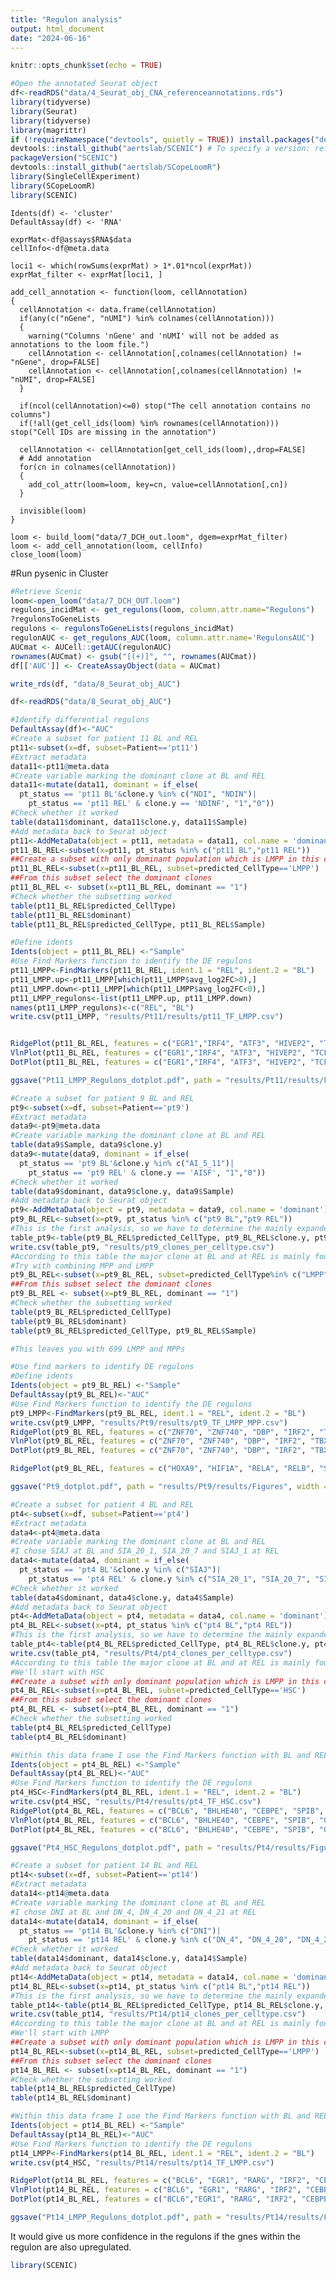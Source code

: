 ```yaml
---
title: "Regulon analysis"
output: html_document
date: "2024-06-16"
---
```


```r
knitr::opts_chunk$set(echo = TRUE)
```

```r
#Open the annotated Seurat object
df<-readRDS("data/4_Seurat_obj_CNA_referenceannotations.rds")
library(tidyverse)
library(Seurat)
library(tidyverse)
library(magrittr)
if (!requireNamespace("devtools", quietly = TRUE)) install.packages("devtools")
devtools::install_github("aertslab/SCENIC") # To specify a version: ref="v1.1.0"
packageVersion("SCENIC")
devtools::install_github("aertslab/SCopeLoomR")
library(SingleCellExperiment)
library(SCopeLoomR)
library(SCENIC)
```

```{}
Idents(df) <- 'cluster'
DefaultAssay(df) <- 'RNA'

exprMat<-df@assays$RNA$data     
cellInfo<-df@meta.data

loci1 <- which(rowSums(exprMat) > 1*.01*ncol(exprMat))
exprMat_filter <- exprMat[loci1, ]

add_cell_annotation <- function(loom, cellAnnotation)
{
  cellAnnotation <- data.frame(cellAnnotation)
  if(any(c("nGene", "nUMI") %in% colnames(cellAnnotation)))
  {
    warning("Columns 'nGene' and 'nUMI' will not be added as annotations to the loom file.")
    cellAnnotation <- cellAnnotation[,colnames(cellAnnotation) != "nGene", drop=FALSE]
    cellAnnotation <- cellAnnotation[,colnames(cellAnnotation) != "nUMI", drop=FALSE]
  }
  
  if(ncol(cellAnnotation)<=0) stop("The cell annotation contains no columns")
  if(!all(get_cell_ids(loom) %in% rownames(cellAnnotation))) stop("Cell IDs are missing in the annotation")
  
  cellAnnotation <- cellAnnotation[get_cell_ids(loom),,drop=FALSE]
  # Add annotation
  for(cn in colnames(cellAnnotation))
  {
    add_col_attr(loom=loom, key=cn, value=cellAnnotation[,cn])
  }
  
  invisible(loom)
}

loom <- build_loom("data/7_DCH_out.loom", dgem=exprMat_filter)
loom <- add_cell_annotation(loom, cellInfo)
close_loom(loom)
```

#Run pysenic in Cluster

```r
#Retrieve Scenic
loom<-open_loom("data/7_DCH_OUT.loom")
regulons_incidMat <- get_regulons(loom, column.attr.name="Regulons")
?regulonsToGeneLists
regulons <- regulonsToGeneLists(regulons_incidMat)
regulonAUC <- get_regulons_AUC(loom, column.attr.name='RegulonsAUC')
AUCmat <- AUCell::getAUC(regulonAUC)
rownames(AUCmat) <- gsub("[(+)]", "", rownames(AUCmat))
df[['AUC']] <- CreateAssayObject(data = AUCmat)

write_rds(df, "data/8_Seurat_obj_AUC")
```

```r
df<-readRDS("data/8_Seurat_obj_AUC")
```

```r
#Identify differential regulons 
DefaultAssay(df)<-"AUC"
#Create a subset for patient 11 BL and REL
pt11<-subset(x=df, subset=Patient=='pt11')
#Extract metadata
data11<-pt11@meta.data
#Create variable marking the dominant clone at BL and REL
data11<-mutate(data11, dominant = if_else(
  pt_status == 'pt11 BL'&clone.y %in% c("NDI", "NDIN")|
    pt_status == 'pt11 REL' & clone.y == 'NDINF', "1","0"))
#Check whether it worked
table(data11$dominant, data11$clone.y, data11$Sample)
#Add metadata back to Seurat object
pt11<-AddMetaData(object = pt11, metadata = data11, col.name = 'dominant')
pt11_BL_REL<-subset(x=pt11, pt_status %in% c("pt11 BL","pt11 REL"))
##Create a subset with only dominant population which is LMPP in this case
pt11_BL_REL<-subset(x=pt11_BL_REL, subset=predicted_CellType=='LMPP')
##From this subset select the dominant clones
pt11_BL_REL <- subset(x=pt11_BL_REL, dominant == "1")
#Check whether the subsetting worked
table(pt11_BL_REL$predicted_CellType)
table(pt11_BL_REL$dominant)
table(pt11_BL_REL$predicted_CellType, pt11_BL_REL$Sample)

#Define idents
Idents(object = pt11_BL_REL) <-"Sample"
#Use Find Markers function to identify the DE regulons
pt11_LMPP<-FindMarkers(pt11_BL_REL, ident.1 = "REL", ident.2 = "BL")
pt11_LMPP.up<-pt11_LMPP[which(pt11_LMPP$avg_log2FC>0),]
pt11_LMPP.down<-pt11_LMPP[which(pt11_LMPP$avg_log2FC<0),]
pt11_LMPP_regulons<-list(pt11_LMPP.up, pt11_LMPP.down)
names(pt11_LMPP_regulons)<-c("REL", "BL")
write.csv(pt11_LMPP, "results/Pt11/results/pt11_TF_LMPP.csv")


RidgePlot(pt11_BL_REL, features = c("EGR1","IRF4", "ATF3", "HIVEP2", "TCF4", "POU4F1", "TFAP4", "STAT6"), ncol = 2, assay = "AUC")
VlnPlot(pt11_BL_REL, features = c("EGR1","IRF4", "ATF3", "HIVEP2", "TCF4", "POU4F1", "TFAP4", "STAT6"), assay = "AUC", ncol = 3)
DotPlot(pt11_BL_REL, features = c("EGR1","IRF4", "ATF3", "HIVEP2", "TCF4", "POU4F1", "TFAP4", "STAT6"), assay = "AUC") + RotatedAxis()

ggsave("Pt11_LMPP_Regulons_dotplot.pdf", path = "results/Pt11/results/Figures", width =20, height = 35, unit = "cm")

```

```r
#Create a subset for patient 9 BL and REL
pt9<-subset(x=df, subset=Patient=='pt9')
#Extract metadata
data9<-pt9@meta.data
#Create variable marking the dominant clone at BL and REL
table(data9$Sample, data9$clone.y)
data9<-mutate(data9, dominant = if_else(
  pt_status == 'pt9 BL'&clone.y %in% c("AI_5_11")|
    pt_status == 'pt9 REL' & clone.y == 'AISF', "1","0"))
#Check whether it worked
table(data9$dominant, data9$clone.y, data9$Sample)
#Add metadata back to Seurat object
pt9<-AddMetaData(object = pt9, metadata = data9, col.name = 'dominant')
pt9_BL_REL<-subset(x=pt9, pt_status %in% c("pt9 BL","pt9 REL"))
#This is the first analysis, so we have to determine the mainly expanded populations first
table_pt9<-table(pt9_BL_REL$predicted_CellType, pt9_BL_REL$clone.y, pt9_BL_REL$pt_status)
write.csv(table_pt9, "results/pt9_clones_per_celltype.csv")
#According to this table the major clone at BL and at REL is mainly found in LMPP and MPP, as well as a bit in HSC
#Try with combining MPP and LMPP
pt9_BL_REL<-subset(x=pt9_BL_REL, subset=predicted_CellType%in% c("LMPP", "MPP-MkEry", "MPP-MyLy"))
##From this subset select the dominant clones
pt9_BL_REL <- subset(x=pt9_BL_REL, dominant == "1")
#Check whether the subsetting worked
table(pt9_BL_REL$predicted_CellType)
table(pt9_BL_REL$dominant)
table(pt9_BL_REL$predicted_CellType, pt9_BL_REL$Sample)

#This leaves you with 699 LMPP and MPPs 

#Use find markers to identify DE regulons
#Define idents
Idents(object = pt9_BL_REL) <-"Sample"
DefaultAssay(pt9_BL_REL)<-"AUC"
#Use Find Markers function to identify the DE regulons
pt9_LMPP<-FindMarkers(pt9_BL_REL, ident.1 = "REL", ident.2 = "BL")
write.csv(pt9_LMPP, "results/Pt9/results/pt9_TF_LMPP_MPP.csv")
RidgePlot(pt9_BL_REL, features = c("ZNF70", "ZNF740", "DBP", "IRF2", "TBX5", "DLX2", "SALL4", "ATF3"), ncol = 2, assay = "AUC")
VlnPlot(pt9_BL_REL, features = c("ZNF70", "ZNF740", "DBP", "IRF2", "TBX5", "DLX2", "SALL4", "ATF3"), assay = "AUC", ncol = 3)
DotPlot(pt9_BL_REL, features = c("ZNF70", "ZNF740", "DBP", "IRF2", "TBX5", "DLX2", "SALL4", "ATF3"), assay = "AUC") + RotatedAxis()

RidgePlot(pt9_BL_REL, features = c("HOXA9", "HIF1A", "RELA", "RELB", "STAT3", "STAT1", "SP1", "CEBPA"), ncol = 3, assay = "AUC")

ggsave("Pt9_dotplot.pdf", path = "results/Pt9/results/Figures", width =20, height = 35, unit = "cm")
```

```r
#Create a subset for patient 4 BL and REL
pt4<-subset(x=df, subset=Patient=='pt4')
#Extract metadata
data4<-pt4@meta.data
#Create variable marking the dominant clone at BL and REL
#I chose SIAJ at BL and SIA_20_1, SIA_20_7 and SIAJ_1 at REL
data4<-mutate(data4, dominant = if_else(
  pt_status == 'pt4 BL'&clone.y %in% c("SIAJ")|
    pt_status == 'pt4 REL' & clone.y %in% c("SIA_20_1", "SIA_20_7", "SIAJ_1"), "1","0"))
#Check whether it worked
table(data4$dominant, data4$clone.y, data4$Sample)
#Add metadata back to Seurat object
pt4<-AddMetaData(object = pt4, metadata = data4, col.name = 'dominant')
pt4_BL_REL<-subset(x=pt4, pt_status %in% c("pt4 BL","pt4 REL"))
#This is the first analysis, so we have to determine the mainly expanded populations first
table_pt4<-table(pt4_BL_REL$predicted_CellType, pt4_BL_REL$clone.y, pt4_BL_REL$pt_status)
write.csv(table_pt4, "results/Pt4/pt4_clones_per_celltype.csv")
#According to this table the major clone at BL and at REL is mainly found in the continuum of HSC, MPP, LMPP and MEP
#We'll start with HSC
##Create a subset with only dominant population which is LMPP in this case
pt4_BL_REL<-subset(x=pt4_BL_REL, subset=predicted_CellType=='HSC')
##From this subset select the dominant clones
pt4_BL_REL <- subset(x=pt4_BL_REL, dominant == "1")
#Check whether the subsetting worked
table(pt4_BL_REL$predicted_CellType)
table(pt4_BL_REL$dominant)

#Within this data frame I use the Find Markers function with BL and REL as indents
Idents(object = pt4_BL_REL) <-"Sample"
DefaultAssay(pt4_BL_REL)<-"AUC"
#Use Find Markers function to identify the DE regulons
pt4_HSC<-FindMarkers(pt4_BL_REL, ident.1 = "REL", ident.2 = "BL")
write.csv(pt4_HSC, "results/Pt4/results/pt4_TF_HSC.csv")
RidgePlot(pt4_BL_REL, features = c("BCL6", "BHLHE40", "CEBPE", "SPIB", "GFI1B", "RARG", "BPTF", "IRF2"), ncol = 2, assay = "AUC")
VlnPlot(pt4_BL_REL, features = c("BCL6", "BHLHE40", "CEBPE", "SPIB", "GFI1B", "RARG", "BPTF", "IRF2"), assay = "AUC", ncol = 3)
DotPlot(pt4_BL_REL, features = c("BCL6", "BHLHE40", "CEBPE", "SPIB", "GFI1B", "RARG", "BPTF", "IRF2"), assay = "AUC") + RotatedAxis()

ggsave("Pt4_HSC_Regulons_dotplot.pdf", path = "results/Pt4/results/Figures", width =20, height = 35, unit = "cm")
```

```r
#Create a subset for patient 14 BL and REL
pt14<-subset(x=df, subset=Patient=='pt14')
#Extract metadata
data14<-pt14@meta.data
#Create variable marking the dominant clone at BL and REL
#I chose DNI at BL and DN_4, DN_4_20 and DN_4_21 at REL
data14<-mutate(data14, dominant = if_else(
  pt_status == 'pt14 BL'&clone.y %in% c("DNI")|
    pt_status == 'pt14 REL' & clone.y %in% c("DN_4", "DN_4_20", "DN_4_21"), "1","0"))
#Check whether it worked
table(data14$dominant, data14$clone.y, data14$Sample)
#Add metadata back to Seurat object
pt14<-AddMetaData(object = pt14, metadata = data14, col.name = 'dominant')
pt14_BL_REL<-subset(x=pt14, pt_status %in% c("pt14 BL","pt14 REL"))
#This is the first analysis, so we have to determine the mainly expanded populations first
table_pt14<-table(pt14_BL_REL$predicted_CellType, pt14_BL_REL$clone.y, pt14_BL_REL$pt_status)
write.csv(table_pt14, "results/Pt14/pt14_clones_per_celltype.csv")
#According to this table the major clone at BL and at REL is mainly found in the continuum of MPP and LMPP
#We'll start with LMPP
##Create a subset with only dominant population which is LMPP in this case
pt14_BL_REL<-subset(x=pt14_BL_REL, subset=predicted_CellType=='LMPP')
##From this subset select the dominant clones
pt14_BL_REL <- subset(x=pt14_BL_REL, dominant == "1")
#Check whether the subsetting worked
table(pt14_BL_REL$predicted_CellType)
table(pt14_BL_REL$dominant)

#Within this data frame I use the Find Markers function with BL and REL as indents
Idents(object = pt14_BL_REL) <-"Sample"
DefaultAssay(pt14_BL_REL)<-"AUC"
#Use Find Markers function to identify the DE regulons
pt14_LMPP<-FindMarkers(pt14_BL_REL, ident.1 = "REL", ident.2 = "BL")
write.csv(pt4_HSC, "results/Pt14/results/pt14_TF_LMPP.csv")

RidgePlot(pt14_BL_REL, features = c("BCL6", "EGR1", "RARG", "IRF2", "CEBPE", "GFI1B"), ncol = 2, assay = "AUC")
VlnPlot(pt14_BL_REL, features = c("BCL6", "EGR1", "RARG", "IRF2", "CEBPE", "GFI1B"), assay = "AUC", ncol = 3)
DotPlot(pt14_BL_REL, features = c("BCL6","EGR1", "RARG", "IRF2", "CEBPE", "GFI1B"), idents = c("BL", "REL"), assay = "AUC") 

ggsave("Pt14_LMPP_Regulons_dotplot.pdf", path = "results/Pt14/results/Figures", width =20, height = 35, unit = "cm")
```
It would give us more confidence in the regulons if the gnes within the regulon are also upregulated.
```r
library(SCENIC)
```

